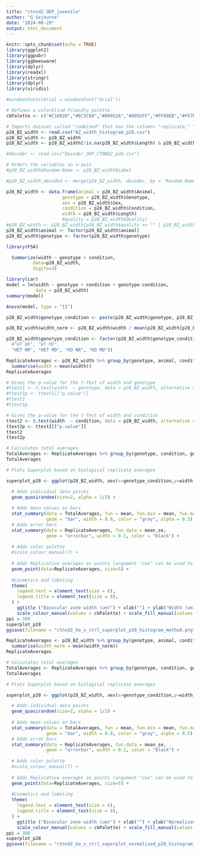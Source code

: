 ```yaml
---
title: "ctnnd2_ODP_juvenile"
author: "G Sejourne"
date: "2024-08-29"
output: html_document
---
```


```r
knitr::opts_chunk$set(echo = TRUE)
library(ggplot2)
library(ggpubr)
library(ggbeeswarm)
library(dplyr)
library(readxl)
library(stringr)
library(dplyr)
library(viridis)

#windowsFonts(Arial = windowsFont("Arial"))

# Defines a colorblind-friendly palette
cbPalette <- c("#C10028","#6C5C00","#00952A","#0092FF","#FF00EB","#F67D00","#27CC00","#00E9FB","#F2BAFF","#FFDEE5")

# Imports dataset called "combined" that has the columns "replicate," "variable," and "value"
p28_BZ_width <- read.csv("BZ_width_histogram_p28.csv")
p28_BZ_width <- p28_BZ_width
p28_BZ_width <- p28_BZ_width[!is.na(p28_BZ_width$Length) & p28_BZ_width$Length > 60,]

#decoder <- read.csv("Decoder_ODP_CTNND2_p28.csv")

```

```r
# Orders the variables on x-axis
#p28_BZ_width$Random.Name <- p28_BZ_width$Label

#p28_BZ_width_decoded <- merge(p28_BZ_width, decoder, by = 'Random.Name')

p28_BZ_width <- data.frame(animal = p28_BZ_width$Animal,
                     genotype = p28_BZ_width$Genotype,
                     sex = p28_BZ_width$Sex,
                     condition = p28_BZ_width$Condition,
                     width = p28_BZ_width$Length) 
                     #quality = p28_BZ_width$Quality)
#p28_BZ_width <- p28_BZ_width[p28_BZ_width$quality == "" | p28_BZ_width$quality == "ok",]
p28_BZ_width$animal <- factor(p28_BZ_width$animal)
p28_BZ_width$genotype <- factor(p28_BZ_width$genotype)
```

```r
library(FSA)

  Summarize(width ~ genotype + condition,
          data=p28_BZ_width,
          digits=3)
```

```r
library(car)
model = lm(width ~ genotype + condition + genotype:condition,
           data = p28_BZ_width)
summary(model)

Anova(model, type = "II")
```

```r
p28_BZ_width$genotype_condition <- paste(p28_BZ_width$genotype, p28_BZ_width$condition)

p28_BZ_width$width_norm <- p28_BZ_width$width / mean(p28_BZ_width[p28_BZ_width$genotype_condition == "HET NR",]$width)

p28_BZ_width$genotype_condition <- factor(p28_BZ_width$genotype_condition, levels = c(
  #"WT NR", "WT MD", 
  "HET NR", "HET MD", "KO NR", "KO MD"))

ReplicateAverages <- p28_BZ_width %>% group_by(genotype, animal, condition, genotype_condition) %>%
  summarise(width = mean(width))
ReplicateAverages

# Gives the p-value for the t-Test of width and genotype
#ttest1 <- t.test(width  ~ genotype, data = p28_BZ_width, alternative = "two.sided", var.equal = TRUE, conf.level = 0.95)
#ttest1p <- ttest1[["p.value"]]
#ttest1
#ttest1p

# Gives the p-value for the t-Test of width and condition
ttest2 <- t.test(width  ~ condition, data = p28_BZ_width, alternative = "two.sided", var.equal = TRUE, conf.level = 0.95)
ttest2p <- ttest2[["p.value"]]
ttest2
ttest2p

# Calculates total averages
TotalAverages <- ReplicateAverages %>% group_by(genotype, condition, genotype_condition) %>%  summarise(width = mean(width))
TotalAverages
```

```r
# Plots Superplot based on biological replicate averages

superplot_p28 <- ggplot(p28_BZ_width, aes(x=genotype_condition,y=width, color=factor(animal))) +

  # Adds individual data points
  geom_quasirandom(size=2, alpha = 1/2) +
  
  # Adds mean values as bars
  stat_summary(data = TotalAverages, fun = mean, fun.min = mean, fun.max = mean,
               geom = "bar", width = 0.8, color = "gray", alpha = 0.5) +
  # Adds error bars
  stat_summary(data = ReplicateAverages, fun.data = mean_se,
               geom = "errorbar", width = 0.1, color = "black") +
          
  # Adds color palette
  #scale_colour_manual(7) +
  
  # Adds Replicative averages as points (argument "cex" can be used to spread the data points if the averages are close together)
  geom_point(data=ReplicateAverages, size=5) +
  
  #Cosmetics and labeling
  theme(
    legend.text = element_text(size = 6),
    legend.title = element_text(size = 8), 
  ) +
    ggtitle ("Binocular zone width (um)") + xlab("") + ylab("Width (um)") +
    scale_colour_manual(values = cbPalette) + scale_fill_manual(values = cbPalette)
ppi = 300
superplot_p28
ggsave(filename = "ctnnd2_ko_v_ctrl_superplot_p28_histogram_method.png", width = 5, height = 3)


```
```r
ReplicateAverages <- p28_BZ_width %>% group_by(genotype, animal, condition, genotype_condition) %>%
  summarise(width_norm = mean(width_norm))
ReplicateAverages

# Calculates total averages
TotalAverages <- ReplicateAverages %>% group_by(genotype, condition, genotype_condition) %>%  summarise(width_norm = mean(width_norm))
TotalAverages
```

```r
# Plots Superplot based on biological replicate averages

superplot_p28 <- ggplot(p28_BZ_width, aes(x=genotype_condition,y=width_norm,color=factor(animal))) +

  # Adds individual data points
  geom_quasirandom(size=2, alpha = 1/2) +
  
  # Adds mean values as bars
  stat_summary(data = TotalAverages, fun = mean, fun.min = mean, fun.max = mean,
               geom = "bar", width = 0.8, color = "gray", alpha = 0.5) +
  # Adds error bars
  stat_summary(data = ReplicateAverages, fun.data = mean_se,
               geom = "errorbar", width = 0.1, color = "black") +
          
  # Adds color palette
  #scale_colour_manual(7) +
  
  # Adds Replicative averages as points (argument "cex" can be used to spread the data points if the averages are close together)
  geom_point(data=ReplicateAverages, size=5) +
  
  #Cosmetics and labeling
  theme(
    legend.text = element_text(size = 6),
    legend.title = element_text(size = 8), 
  ) +
    ggtitle ("Binocular zone width (um)") + xlab("") + ylab("Normalized width (um)") +
    scale_colour_manual(values = cbPalette) + scale_fill_manual(values = cbPalette)
ppi = 300
superplot_p28
ggsave(filename = "ctnnd2_ko_v_ctrl_superplot_normalized_p28_histogram_method.png", width = 5, height = 3)


```